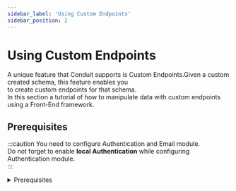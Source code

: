 ```yaml
---
sidebar_label: 'Using Custom Endpoints'
sidebar_position: 2
---
```


# Using Custom Endpoints

A unique feature that Conduit supports is Custom Endpoints.Given a custom created schema, this feature enables you<br />
to create custom endpoints for that schema.<br />
In this section a tutorial of how to manipulate data with custom endpoints using a Front-End framework.<br />

## Prerequisites
:::caution
You need to configure Authentication and Email module.<br />
Do not forget to enable **local Authentication** while configuring Authentication module.<br />
:::

<Tabs>
<TabItem value="makefile" label="Makefile">
<details><summary>Prerequisites</summary>
``` bash

curl -L https://raw.githubusercontent.com/ConduitPlatform/Conduit/latest/docker/Makefile > Makefile
make create-network
make start-core
make start-database
make start-email
make start-authentication

```
</details>
</TabItem>
</Tabs>


For understanding purposes we will use the [Movie Schema](../../modules/database/tutorials/cinema_ticket_booking#movies_schema) which had been created in previous tutorial.<br />
Also, some documents should be stored in the database.See the [CRUD Operations](./crud_operations#create-movie-document) tutorial to see how to do this.<br />
In addition you need to create a [custom endpoint] through the admin panel.<br />
After doing the above, you will be ready to start this tutorial.<br />

## Using Custom Endpoints

### Swagger
In order to use the Custom Endpoints be sure that the endpoints are created and ready for use.<br />
A meaningful question will be ***'How to be sure for this'*** ? <br />
Do not worry.Conduit provides a way to see the exposed API in any time using Swagger.<br />


